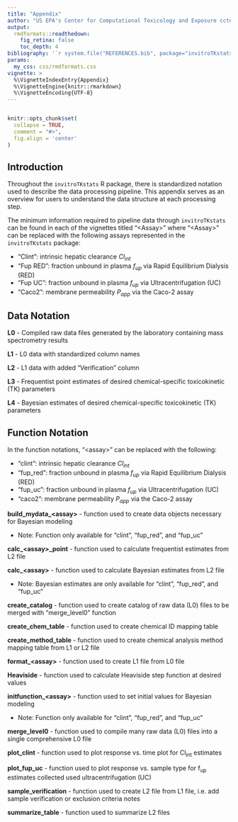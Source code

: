 ```yaml
---
title: "Appendix"
author: "US EPA's Center for Computational Toxicology and Exposure ccte@epa.gov"
output:
  rmdformats::readthedown:
    fig_retina: false
    toc_depth: 4
bibliography: '`r system.file("REFERENCES.bib", package="invitroTKstats")`'
params:
  my_css: css/rmdformats.css
vignette: >
  %\VignetteIndexEntry{Appendix}
  %\VignetteEngine{knitr::rmarkdown}
  %\VignetteEncoding{UTF-8}
---
```


```css
```

```r
knitr::opts_chunk$set(
  collapse = TRUE,
  comment = "#>",
  fig.align = 'center'
)
```

## Introduction

Throughout the `invitroTKstats` R package, there is standardized notation used to describe the data processing pipeline. This appendix serves as an overview for users to understand the data structure at each processing step. 

The minimum information required to pipeline data through `invitroTKstats` can be found in each of the vignettes titled "\<Assay\>" where "\<Assay\>" can be replaced with the following assays represented in the `invitroTKstats` package:

- "Clint": intrinsic hepatic clearance $Cl_{int}$
- "Fup RED": fraction unbound in plasma $f_{up}$ via Rapid Equilibrium Dialysis (RED)
- "Fup UC": fraction unbound in plasma $f_{up}$ via Ultracentrifugation (UC)
- "Caco2": membrane permeability $P_{app}$ via the Caco-2 assay

## Data Notation

**L0** - Compiled raw data files generated by the laboratory containing mass spectrometry results 

**L1** - L0 data with standardized column names 

**L2** - L1 data with added "Verification" column 

**L3** - Frequentist point estimates of desired chemical-specific toxicokinetic (TK) parameters 

**L4** - Bayesian estimates of desired chemical-specific toxicokinetic (TK) parameters

## Function Notation

In the function notations, "\<assay\>" can be replaced with the following:

- "clint": intrinsic hepatic clearance $Cl_{int}$
- "fup_red": fraction unbound in plasma $f_{up}$ via Rapid Equilibrium Dialysis (RED)
- "fup_uc": fraction unbound in plasma $f_{up}$ via Ultracentrifugation (UC)
- "caco2": membrane permeability $P_{app}$ via the Caco-2 assay 

**build\_mydata\_\<assay\>** - function used to create data objects necessary for Bayesian modeling

- Note: Function only available for "clint", "fup_red", and "fup_uc"

**calc\_\<assay\>\_point** - function used to calculate frequentist estimates from L2 file

**calc_\<assay\>** - function used to calculate Bayesian estimates from L2 file

- Note: Bayesian estimates are only available for "clint", "fup_red", and "fup_uc"

**create_catalog** - function used to create catalog of raw data (L0) files to be merged with "merge_level0" function

**create_chem_table** - function used to create chemical ID mapping table

**create_method_table** - function used to create chemical analysis method mapping table from L1 or L2 file

**format_\<assay\>** - function used to create L1 file from L0 file

**Heaviside** - function used to calculate Heaviside step function at desired values  

**initfunction_\<assay\>** - function used to set initial values for Bayesian modeling

- Note: Function only available for "clint", "fup_red", and "fup_uc"

**merge_level0** - function used to compile many raw data (L0) files into a single comprehensive L0 file 

**plot_clint** - function used to plot response vs. time plot for Cl~int~ estimates 

**plot_fup_uc** - function used to plot response vs. sample type for f~up~ estimates collected used ultracentrifugation (UC)

**sample_verification** - function used to create L2 file from L1 file, i.e. add sample verification or exclusion criteria notes 

**summarize_table** - function used to summarize L2 files 


